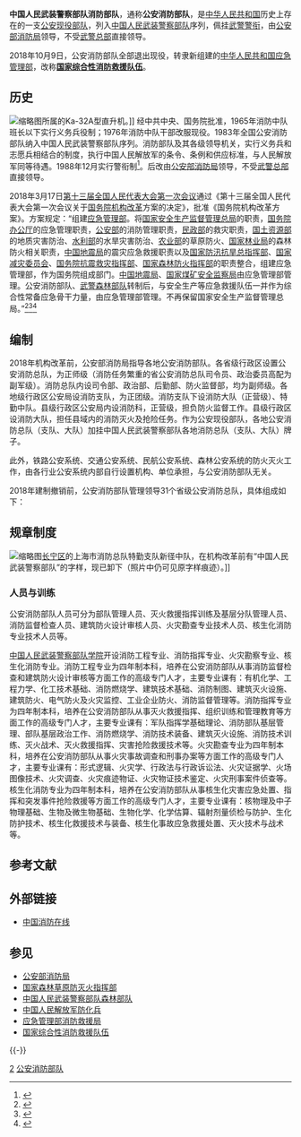 {{Pathnav|中华人民共和国武装力量|中华人民共和国武装警察部队|公安现役部队}}
{{Infobox military unit
|unit_name=中国人民武装警察部队消防部队<br>（公安消防部队）
|image=CHINA FIRE SERVICES badge 中国消防警徽 标识.svg
|image_size=290px
|caption=公安消防部队警徽
|dates=1982年6月19日至2018年10月9日
|country={{PRC}}
|command_structure=[[公安部消防局|公安部消防局]]
|branch=[[公安部消防局|公安部消防局]]
|type=[[公安现役部队|公安现役部队]]
|role=[[消防|消防]]、救援、救灾
|size=13万人
|current_commander_label=[[公安部消防局|公安部消防局]]局长
|current_commander=职位已撤销
|garrison=[[北京市|北京市]][[西城区|西城区]]广安门南街70号
|ceremonial_chief=
|ceremonial_chief_label=
|colonel_of_the_regiment=
|nickname = 消防武警
|motto =
|colors = [[红|红]]
|march =
|mascot =
|notable_commanders =
|anniversaries =
}}

'''中国人民武装警察部队消防部队'''，通称'''公安消防部队'''，是[[中华人民共和国|中华人民共和国]]历史上存在的一支[[公安现役部队|公安现役部队]]，列入[[中国人民武装警察部队|中国人民武装警察部队]]序列，佩挂[[中国人民武装警察部队警衔|武警警衔]]，由[[公安部消防局|公安部消防局]]领导，不受[[中国人民武装警察部队|武警总部]]直接领导。

2018年10月9日，公安消防部队全部退出现役，转隶新组建的[[中华人民共和国应急管理部|中华人民共和国应急管理部]]，改称'''[[国家综合性消防救援队伍|国家综合性消防救援队伍]]'''。

== 历史 ==
[[File:Shanghai_Municipal_Public_Security_Bureau_Police_Aviation_Force_Kamov_Ka-32A-11BC.jpg|缩略图]]所属的Ka-32A型直升机。]]
经中共中央、国务院批准，1965年消防中队班长以下实行义务兵役制；1976年消防中队干部改服现役。1983年全国公安消防部队纳入中国人民武装警察部队序列。消防部队及其各级领导机关，实行义务兵和志愿兵相结合的制度，执行中国人民解放军的条令、条例和供应标准，与人民解放军同等待遇。1988年12月实行警衔制<ref>{{Cite book|title=中国消防辞典|last=宋辉主编|publisher=沈阳：辽宁人民出版社|year=1992.07|isbn=7-205-02046-8|pages=579}}</ref>。后改由[[公安部消防局|公安部消防局]]领导，不受[[中国人民武装警察部队#总部机关|武警总部]]直接领导。

2018年3月17日[[第十三届全国人民代表大会#第一次会议|第十三届全国人民代表大会第一次会议]]通过《第十三届全国人民代表大会第一次会议关于[[国务院机构改革|国务院机构改革]]方案的决定》，批准《国务院机构改革方案》。方案规定：“组建[[中华人民共和国应急管理部|应急管理部]]。将[[国家安全生产监督管理总局|国家安全生产监督管理总局]]的职责，[[中华人民共和国国务院办公厅|国务院办公厅]]的应急管理职责，[[中华人民共和国公安部|公安部]]的消防管理职责，[[中华人民共和国民政部|民政部]]的救灾职责，[[中华人民共和国国土资源部|国土资源部]]的地质灾害防治、[[中华人民共和国水利部|水利部]]的水旱灾害防治、[[中华人民共和国农业部|农业部]]的草原防火、[[国家林业局|国家林业局]]的森林防火相关职责，[[中国地震局|中国地震局]]的震灾应急救援职责以及[[国家防汛抗旱总指挥部|国家防汛抗旱总指挥部]]、[[国家减灾委员会|国家减灾委员会]]、[[国务院抗震救灾指挥部|国务院抗震救灾指挥部]]、[[国家森林草原防灭火指挥部|国家森林防火指挥部]]的职责整合，组建应急管理部，作为国务院组成部门。[[中国地震局|中国地震局]]、[[国家煤矿安全监察局|国家煤矿安全监察局]]由应急管理部管理。公安消防部队、[[中国人民武装警察部队森林部队|武警森林部队]]转制后，与安全生产等应急救援队伍一并作为综合性常备应急骨干力量，由应急管理部管理。不再保留国家安全生产监督管理总局。”<ref>{{Cite web|title=关于国务院机构改革方案的说明——2018年3月13日在第十三届全国人民代表大会第一次会议上|url=http://www.npc.gov.cn/npc/dbdhhy/13_1/2018-03/14/content_2048552.htm|author=王勇|date=2018-03-13|publisher=中国人大网|archiveurl=https://web.archive.org/web/20180609103422/http://www.npc.gov.cn/npc/dbdhhy/13_1/2018-03/14/content_2048552.htm|archivedate=2018年6月9日|dead-url=yes|accessdate=2018年3月18日}}</ref><ref>{{Cite web|title=第十三届全国人民代表大会第一次会议关于国务院机构改革方案的决定|url=http://www.npc.gov.cn/npc/xinwen/2018-03/17/content_2049996.htm|date=2018-03-17|publisher=中国人大网|archiveurl=https://web.archive.org/web/20180318120500/http://www.npc.gov.cn/npc/xinwen/2018-03/17/content_2049996.htm|archivedate=2018-03-18|dead-url=yes|accessdate=2018-03-18}}</ref><ref>{{Cite web|title=国务院机构改革方案|url=http://www.npc.gov.cn/npc/xinwen/2018-03/18/content_2050371.htm|date=2018-03-18|publisher=中国人大网|archiveurl=https://web.archive.org/web/20180318120458/http://www.npc.gov.cn/npc/xinwen/2018-03/18/content_2050371.htm|archivedate=2018-03-18|dead-url=yes|accessdate=2018-03-18}}</ref>

== 编制 ==
2018年机构改革前，公安部消防局指导各地公安消防部队。各省级行政区设置公安消防总队，为正师级（消防任务繁重的省公安消防总队司令员、政治委员高配为副军级）。消防总队内设司令部、政治部、后勤部、防火监督部，均为副师级。各地级行政区公安局设消防支队，为正团级。消防支队下设消防大队（正营级）、特勤中队。县级行政区公安局内设消防科，正营级，担负防火监督工作。县级行政区设消防大队，担任县域内的消防灭火及抢险任务。作为公安现役部队，各地公安消防总队（支队、大队）加挂中国人民武装警察部队各地消防总队（支队、大队）牌子。

此外，铁路公安系统、交通公安系统、民航公安系统、森林公安系统的防火灭火工作，由各行业公安系统内部自行设置机构、单位承担，与公安消防部队无关。

2018年建制撤销前，公安消防部队管理领导31个省级公安消防总队，具体组成如下：
{{columns-list|2|
* [[北京市公安消防总队|中国人民武装警察部队北京市消防总队（北京市公安消防总队）]]
* [[上海市公安消防总队|中国人民武装警察部队上海市消防总队（上海市公安消防总队）]]
* [[天津市公安消防总队|中国人民武装警察部队天津市消防总队（天津市公安消防总队）]]
* [[重庆市公安消防总队|中国人民武装警察部队重庆市消防总队（重庆市公安消防总队）]]
* [[河北省公安消防总队|中国人民武装警察部队河北省消防总队（河北省公安消防总队）]]
* [[山西省公安消防总队|中国人民武装警察部队山西省消防总队（山西省公安消防总队）]]
* [[吉林省公安消防总队|中国人民武装警察部队吉林省消防总队（吉林省公安消防总队）]]
* [[辽宁省公安消防总队|中国人民武装警察部队辽宁省消防总队（辽宁省公安消防总队）]]
* [[黑龙江省公安消防总队|中国人民武装警察部队黑龙江省消防总队（黑龙江省公安消防总队）]]
* [[陕西省公安消防总队|中国人民武装警察部队陕西省消防总队（陕西省公安消防总队）]]
* [[甘肃省公安消防总队|中国人民武装警察部队甘肃省消防总队（甘肃省公安消防总队）]]
* [[青海省公安消防总队|中国人民武装警察部队青海省消防总队（青海省公安消防总队）]]
* [[山东省公安消防总队|中国人民武装警察部队山东省消防总队（山东省公安消防总队）]]
* [[福建省公安消防总队|中国人民武装警察部队福建省消防总队（福建省公安消防总队）]]
* [[浙江省公安消防总队|中国人民武装警察部队浙江省消防总队（浙江省公安消防总队）]]
* [[河南省公安消防总队|中国人民武装警察部队河南省消防总队（河南省公安消防总队）]]
* [[湖北省公安消防总队|中国人民武装警察部队湖北省消防总队（湖北省公安消防总队）]]
* [[湖南省公安消防总队|中国人民武装警察部队湖南省消防总队（湖南省公安消防总队）]]
* [[江西省公安消防总队|中国人民武装警察部队江西省消防总队（江西省公安消防总队）]]
* [[江苏省公安消防总队|中国人民武装警察部队江苏省消防总队（江苏省公安消防总队）]]
* [[安徽省公安消防总队|中国人民武装警察部队安徽省消防总队（安徽省公安消防总队）]]
* [[广东省公安消防总队|中国人民武装警察部队广东省消防总队（广东省公安消防总队）]]
* [[海南省公安消防总队|中国人民武装警察部队海南省消防总队（海南省公安消防总队）]]
* [[四川省公安消防总队|中国人民武装警察部队四川省消防总队（四川省公安消防总队）]]
* [[贵州省公安消防总队|中国人民武装警察部队贵州省消防总队（贵州省公安消防总队）]]
* [[云南省公安消防总队|中国人民武装警察部队云南省消防总队（云南省公安消防总队）]]
* [[内蒙古自治区公安消防总队|中国人民武装警察部队内蒙古自治区消防总队（内蒙古自治区公安消防总队）]]
* [[新疆维吾尔自治区公安消防总队|中国人民武装警察部队新疆维吾尔自治区消防总队（新疆维吾尔自治区公安消防总队）]]
* [[宁夏回族自治区公安消防总队|中国人民武装警察部队宁夏回族自治区消防总队（宁夏回族自治区公安消防总队）]]
* [[广西壮族自治区公安消防总队|中国人民武装警察部队广西壮族自治区消防总队（广西壮族自治区公安消防总队）]]
* [[西藏自治区公安消防总队|中国人民武装警察部队西藏自治区消防总队（西藏自治区公安消防总队）]]
}}

== 规章制度 ==
[[File:Xinjing_Fire_Station_after_Government_Agency_Reform-20181216.jpg|缩略图]][[长宁区|长宁区]]的上海市消防总队特勤支队新径中队，在机构改革前有“中国人民武装警察部队”的字样，现已卸下（照片中仍可见原字样痕迹）。]]
=== 人员与训练 ===
公安消防部队人员可分为部队管理人员、灭火救援指挥训练及基层分队管理人员、消防监督检查人员、建筑防火设计审核人员、火灾勘查专业技术人员、核生化消防专业技术人员等。

[[中国人民武装警察部队学院|中国人民武装警察部队学院]]开设消防工程专业、消防指挥专业、火灾勘察专业、核生化消防专业。消防工程专业为四年制本科，培养在公安消防部队从事消防监督检查和建筑防火设计审核等方面工作的高级专门人才，主要专业课有：有机化学、工程力学、化工技术基础、消防燃烧学、建筑技术基础、消防制图、建筑灭火设施、建筑防火、电气防火及火灾监控、工业企业防火、消防监督管理等。消防指挥专业为四年制本科，培养在公安消防部队从事灭火救援指挥、组织训练和管理教育等方面工作的高级专门人才，主要专业课有：军队指挥学基础理论、消防部队基层管理、部队基层政治工作、消防燃烧学、消防技术装备、建筑灭火设施、消防技术训练、灭火战术、灭火救援指挥、灾害抢险救援技术等。火灾勘查专业为四年制本科，培养在公安消防部队从事火灾事故调查和刑事办案等方面工作的高级专门人才，主要专业课有：形式逻辑、火灾学、行政法与行政诉讼法、火灾证据学、火场图像技术、火灾调查、火灾痕迹物证、火灾物证技术鉴定、火灾刑事案件侦查等。核生化消防专业为四年制本科，培养在公安消防部队从事核生化灾害应急处置、指挥和突发事件抢险救援等方面工作的高级专门人才，主要专业课有：核物理及中子物理基础、生物及微生物基础、生物化学、化学估算、辐射剂量侦检与防护、生化防护技术、核生化救援技术与装备、核生化事故应急救援处置、灭火技术与战术等。

==参考文献==
{{Reflist}}

== 外部链接 ==
* [https://web.archive.org/web/20111024233648/http://119.china.com.cn/ 中国消防在线]

== 参见 ==
* [[公安部消防局|公安部消防局]]
* [[国家森林草原防灭火指挥部|国家森林草原防灭火指挥部]]
* [[中国人民武装警察部队森林部队|中国人民武装警察部队森林部队]]
* [[中国人民解放军防化兵|中国人民解放军防化兵]]
* [[应急管理部消防救援局|应急管理部消防救援局]]
* [[国家综合性消防救援队伍|国家综合性消防救援队伍]]
{{-}}
{{中华人民共和国公安部}}
{{中国人民武装警察部队}}
{{消防}}

[[Category:公安现役部队警种|2]]
[[Category:公安消防部队|]]